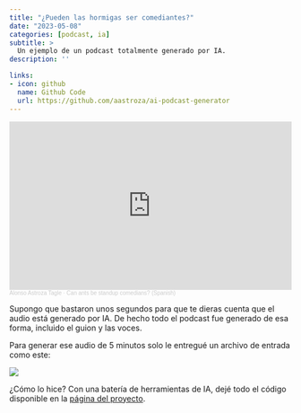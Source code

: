```yaml
---
title: "¿Pueden las hormigas ser comediantes?"
date: "2023-05-08"
categories: [podcast, ia]
subtitle: >
  Un ejemplo de un podcast totalmente generado por IA.
description: ''

links:
- icon: github
  name: Github Code
  url: https://github.com/aastroza/ai-podcast-generator
---
```


<iframe width="100%" height="300" scrolling="no" frameborder="no" allow="autoplay" src="https://w.soundcloud.com/player/?url=https%3A//api.soundcloud.com/tracks/1499422054&color=%23ff5500&auto_play=false&hide_related=false&show_comments=true&show_user=true&show_reposts=false&show_teaser=true&visual=true"></iframe><div style="font-size: 10px; color: #cccccc;line-break: anywhere;word-break: normal;overflow: hidden;white-space: nowrap;text-overflow: ellipsis; font-family: Interstate,Lucida Grande,Lucida Sans Unicode,Lucida Sans,Garuda,Verdana,Tahoma,sans-serif;font-weight: 100;"><a href="https://soundcloud.com/aastroza" title="Alonso Astroza Tagle" target="_blank" style="color: #cccccc; text-decoration: none;">Alonso Astroza Tagle</a> · <a href="https://soundcloud.com/aastroza/can-ants-be-standup-comedians" title="Can ants be standup comedians? (Spanish)" target="_blank" style="color: #cccccc; text-decoration: none;">Can ants be standup comedians? (Spanish)</a></div>

Supongo que bastaron unos segundos para que te dieras cuenta que el audio está generado por IA. De hecho todo el podcast fue generado de esa forma, incluido el guion y las voces.

Para generar ese audio de 5 minutos solo le entregué un archivo de entrada como este:

![](hormigas.png)

¿Cómo lo hice? Con una batería de herramientas de IA, dejé todo el código disponible en la [página del proyecto](/projects/podcast/index.qmd). 